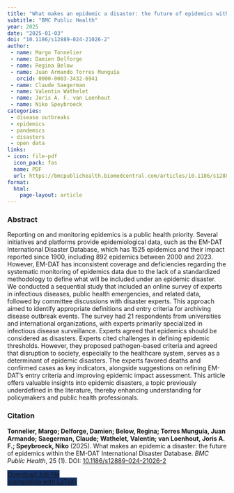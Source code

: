 ```yaml
---
title: "What makes an epidemic a disaster: the future of epidemics within the EM-DAT International Disaster Database"
subtitle: "BMC Public Health" 
year: 2025
date: "2025-01-03"
doi: "10.1186/s12889-024-21026-2"
author: 
 - name: Margo Tonnelier
 - name: Damien Delforge
 - name: Regina Below
 - name: Juan Armando Torres Munguía
   orcid: 0000-0003-3432-6941
 - name: Claude Saegerman
 - name: Valentin Wathelet
 - name: Joris A. F. van Loenhout
 - name: Niko Speybroeck
categories:
 - disease outbreaks
 - epidemics
 - pandemics
 - disasters
 - open data
links:
- icon: file-pdf
  icon_pack: fas
  name: PDF
  url: https://bmcpublichealth.biomedcentral.com/articles/10.1186/s12889-024-21026-2
format: 
  html: 
    page-layout: article
---
```


### Abstract 
<p> Reporting on and monitoring epidemics is a public health priority. Several initiatives and platforms provide epidemiological data, such as the EM-DAT International Disaster Database, which has 1525 epidemics and their impact reported since 1900, including 892 epidemics between 2000 and 2023. However, EM-DAT has inconsistent coverage and deficiencies regarding the systematic monitoring of epidemics data due to the lack of a standardized methodology to define what will be included under an epidemic disaster.
We conducted a sequential study that included an online survey of experts in infectious diseases, public health emergencies, and related data, followed by committee discussions with disaster experts. This approach aimed to identify appropriate definitions and entry criteria for archiving disease outbreak events.
The survey had 21 respondents from universities and international organizations, with experts primarily specialized in infectious disease surveillance. Experts agreed that epidemics should be considered as disasters. Experts cited challenges in defining epidemic thresholds. However, they proposed pathogen-based criteria and agreed that disruption to society, especially to the healthcare system, serves as a determinant of epidemic disasters. The experts favored deaths and confirmed cases as key indicators, alongside suggestions on refining EM-DAT's entry criteria and improving epidemic impact assessment.
This article offers valuable insights into epidemic disasters, a topic previously underdefined in the literature, thereby enhancing understanding for policymakers and public health professionals. 

### Citation
<p><b>Tonnelier, Margo; Delforge, Damien; Below, Regina; Torres Munguía, Juan Armando; Saegerman, Claude; Wathelet, Valentin; van Loenhout, Joris A. F.; Speybroeck, Niko</b> (2025). What makes an epidemic a disaster: the future of epidemics within the EM-DAT International Disaster Database. <i>BMC Public Health</i>, 25 (1). DOI: <a href="10.1186/s12889-024-21026-2" target="_blank">10.1186/s12889-024-21026-2</a></p>

```{=html}

  <div class="container text-center mt-4" >
  <a href="cite.bib" class="btn custom-btn mt-1" style="border:1px solid #153268; background-color: #153268; margin-top: 5px;" download>
    <i class="fas fa-cloud-arrow-down"></i> Download .bib file <br> (compatible with LaTeX)
  </a>

```
